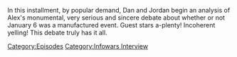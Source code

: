 {{DEFAULTSORT:
    #_EPISODE_0888:The Debate Of The Century, Part 1
}}{{Episode
    | title           = The Debate Of The Century, Part 1
    | caption         = Listen to this episode on [https://knowledgefight.libsyn.com/888-the-debate-of-the-century-part-1 Libsyn], Read the [[Transcript/888: The Debate Of The Century, Part 1|Unofficial Transcript]], View discussion on [https://reddit.com/194nelv Reddit]
    | episodeNumber   = 888
    | length          = 03:28:09
    | airDate         = January 12, 2024
    | episodeType     = [[:Category:Infowars Interview|Infowars Interview]]
    | appearance      = [[Ali Alexander]], [[Donald Trump]], [[Glenn Greenwald]], [[Kamala Harris]], [[Mike Pence]], [[Nick Fuentes]], [[Roger Stone]], [[Darren Beattie]]
    | previousEpisode = [[887: Jon Ronson Returns]]
    | nextEpisode     = [[889: The Debate Of The Century, Part 2]]
}}

{{Stub}}

In this installment, by popular demand, Dan and Jordan begin an analysis of Alex's monumental, very serious and sincere debate about whether or not January 6 was a manufactured event.  Guest stars a-plenty!  Incoherent yelling!  This debate truly has it all.

[[Category:Episodes]]
[[Category:Infowars Interview]]
